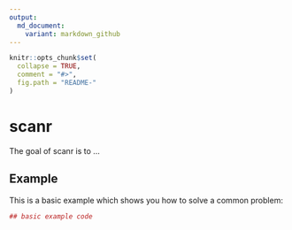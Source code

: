 ```yaml
---
output:
  md_document:
    variant: markdown_github
---
```


<!-- README.md is generated from README.Rmd. Please edit that file -->

```r
knitr::opts_chunk$set(
  collapse = TRUE,
  comment = "#>",
  fig.path = "README-"
)
```

# scanr

The goal of scanr is to ...

## Example

This is a basic example which shows you how to solve a common problem:

```r
## basic example code
```
